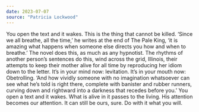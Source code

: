 ```yaml
---
date: 2023-07-07
source: "Patricia Lockwood"
---
```


You open the text and it wakes. This is the thing that cannot be killed. ‘Since we all breathe, all the time,’ he writes at the end of The Pale King, ‘it is amazing what happens when someone else directs you how and when to breathe.’ The novel does this, as much as any hypnotist. The rhythms of another person’s sentences do this, wind across the grid, Illinois, their attempts to keep their mother alive for all time by reproducing her idiom down to the letter. It’s in your mind now: levitation. It’s in your mouth now: Obetrolling. ‘And how vividly someone with no imagination whatsoever can see what he’s told is right there, complete with banister and rubber runners, curving down and rightward into a darkness that recedes before you.’ You open a text and it wakes. What is alive in it passes to the living. His attention becomes our attention. It can still be ours, sure. Do with it what you will.
